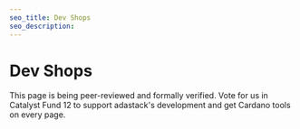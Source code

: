 ```yaml
---
seo_title: Dev Shops
seo_description:
---
```


# Dev Shops

This page is being peer-reviewed and formally verified. Vote for us in Catalyst Fund 12 to support adastack's development and get Cardano tools on every page.
